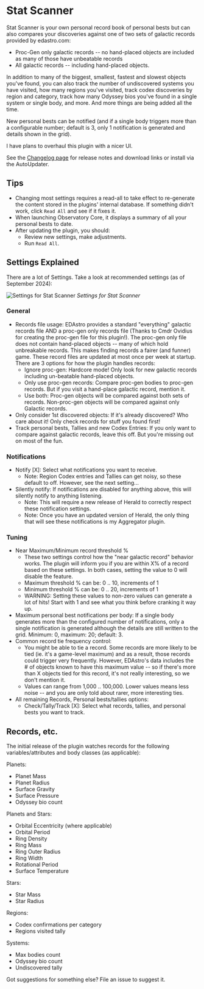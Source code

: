 # Stat Scanner

Stat Scanner is your own personal record book of personal bests but can also compares your discoveries against one of two sets of galactic records provided by edastro.com:

*   Proc-Gen only galactic records -- no hand-placed objects are included as many of those have unbeatable records
*   All galactic records -- including hand-placed objects.

In addition to many of the biggest, smallest, fastest and slowest objects you've found, you can also track the number of undiscovered systems you have visited, how many regions you've visited, track codex discoveries by region and category, track how many Odyssey bios you've found in a single system or single body, and more. And more things are being added all the time.

New personal bests can be notified (and if a single body triggers more than a configurable number; default is 3, only 1 notification is generated and details shown in the grid).

I have plans to overhaul this plugin with a nicer UI.

See the [Changelog page](https://github.com/fredjk-gh/ObservatoryPlugins/wiki/Plugin:-Stat-Scanner) for release notes and download links or install via the AutoUpdater.

## Tips

*   Changing most settings requires a read-all to take effect to re-generate the content stored in the plugins' internal database. If something didn't work, click `Read All` and see if it fixes it.
*   When launching Observatory Core, it displays a summary of all your personal bests to date.
*   After updating the plugin, you should:
    *   Review new settings, make adjustments.
    *   Run `Read All`.

## Settings Explained

There are a lot of Settings. Take a look at recommended settings (as of September 2024):


![Settings for Stat Scanner](/statscanner-settings.png)
*Settings for Stat Scanner*

### General
*   Records file usage: EDAstro provides a standard "everything" galactic records file AND a proc-gen only records file (Thanks to Cmdr Ovidius for creating the proc-gen file for this plugin!). The proc-gen only file does not contain hand-placed objects -- many of which hold unbreakable records. This makes finding records a fairer (and funner) game. These record files are updated at most once per week at startup. There are 3 options for how the plugin handles records:
    *   Ignore proc-gen: Hardcore mode! Only look for new galactic records including un-beatable hand-placed objects.
    *   Only use proc-gen records: Compare proc-gen bodies to proc-gen records. But if you visit a hand-place galactic record, mention it.
    *   Use both: Proc-gen objects will be compared against both sets of records. Non-proc-gen objects will be compared against only Galactic records.
*   Only consider 1st discovered objects: If it's already discovered? Who care about it! Only check records for stuff you found first!
*   Track personal bests, Tallies and new Codex Entries: If you only want to compare against galactic records, leave this off. But you're missing out on most of the fun.

### Notifications
*  Notify [X]: Select what notifications you want to receive.
    *   Note: Region Codex entries and Tallies can get noisy, so these default to off. However, see the next setting...
*  Silently notify: If notifications are disabled for anything above, this will silently notify to anything listening.
    *   Note: This will require a new release of Herald to correctly respect these notification settings.
    *   Note: Once you have an updated version of Herald, the only thing that will see these notifications is my Aggregator plugin.

### Tuning

*  Near Maximum/Minimum record threshold %
    *   These two settings control how the "near galactic record" behavior works. The plugin will inform you if you are within X% of a record based on these settings. In both cases, setting the value to 0 will disable the feature.
    *   Maximum threshold % can be: 0 .. 10, increments of 1
    *   Minimum threshold % can be: 0 .. 20, increments of 1
    *   WARNING: Setting these values to non-zero values can generate a lot of hits! Start with 1 and see what you think before cranking it way up.
*   Maximum personal best notifications per body: If a single body generates more than the configured number of notifications, only a single notification is generated although the details are still written to the grid. Minimum: 0, maximum: 20; default: 3.
*   Common record tie frequency control: 
    *   You might be able to tie a record. Some records are more likely to be tied (ie. it's a game-level maximum) and as a result, those records could trigger very frequently. However, EDAstro's data includes the # of objects known to have this maximum value -- so if there's more than X objects tied for this record, it's not really interesting, so we don't mention it.
    *   Values can range from 1,000 .. 100,000. Lower values means less noise -- and you are only told about rarer, more interesting ties.
*   All remaining Records, Personal bests/tallies options:
    *   Check/Tally/Track [X]: Select what records, tallies, and personal bests you want to track.

## Records, etc.

The initial release of the plugin watches records for the following variables/attributes and body classes (as applicable):

Planets:

*   Planet Mass
*   Planet Radius
*   Surface Gravity
*   Surface Pressure
*   Odyssey bio count

Planets and Stars:

*   Orbital Eccentricity (where applicable)
*   Orbital Period
*   Ring Density
*   Ring Mass
*   Ring Outer Radius
*   Ring Width
*   Rotational Period
*   Surface Temperature

Stars:

*   Star Mass
*   Star Radius

Regions:

*   Codex confirmations per category
*   Regions visited tally

Systems:

*   Max bodies count
*   Odyssey bio count
*   Undiscovered tally

Got suggestions for something else? File an issue to suggest it.
